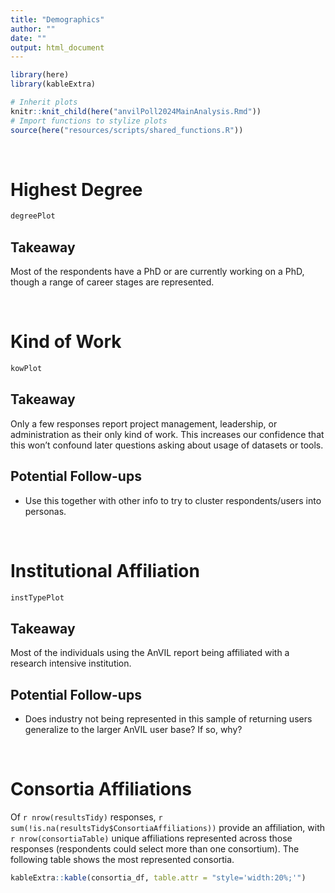 ```yaml
---
title: "Demographics"
author: ""
date: ""
output: html_document
---
```


```r
library(here)
library(kableExtra)

# Inherit plots
knitr::knit_child(here("anvilPoll2024MainAnalysis.Rmd"))
# Import functions to stylize plots
source(here("resources/scripts/shared_functions.R"))
```

<br>

# Highest Degree

```r
degreePlot
```

## Takeaway

Most of the respondents have a PhD or are currently working on a PhD, though a range of career stages are represented.

<br>

# Kind of Work

```r
kowPlot
```

## Takeaway

Only a few responses report project management, leadership, or administration as their only kind of work. This increases our confidence that this won't confound later questions asking about usage of datasets or tools.

## Potential Follow-ups

  - Use this together with other info to try to cluster respondents/users into personas.

<br>

# Institutional Affiliation

```r
instTypePlot
```

## Takeaway

Most of the individuals using the AnVIL report being affiliated with a research intensive institution.

## Potential Follow-ups

  - Does industry not being represented in this sample of returning users generalize to the larger AnVIL user base? If so, why?

<br>

# Consortia Affiliations

Of `r nrow(resultsTidy)` responses, `r sum(!is.na(resultsTidy$ConsortiaAffiliations))` provide an affiliation, with `r nrow(consortiaTable)` unique affiliations represented across those responses (respondents could select more than one consortium). The following table shows the most represented consortia.

```r
kableExtra::kable(consortia_df, table.attr = "style='width:20%;'")
```
